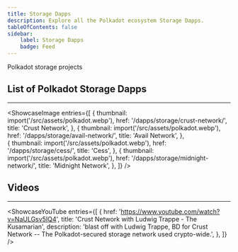 ```yaml
---
title: Storage Dapps 
description: Explore all the Polkadot ecosystem Storage Dapps.
tableOfContents: false
sidebar: 
    label: Storage Dapps
    badge: Feed
---
```





Polkadot storage projects

## List of Polkadot Storage Dapps
----------------

<ShowcaseImage
  entries={[
        {
      thumbnail: import('/src/assets/polkadot.webp'),
      href: '/dapps/storage/crust-network/',
      title: 'Crust Network',
      },
                     {
      thumbnail: import('/src/assets/polkadot.webp'),
      href: '/dapps/storage/avail-network/',
      title: 'Avail Network',
      },  
    {
      thumbnail: import('/src/assets/polkadot.webp'),
      href: '/dapps/storage/cess/',
      title: 'Cess',
      },
              {
      thumbnail: import('/src/assets/polkadot.webp'),
      href: '/dapps/storage/midnight-network/',
      title: 'Midnight Network',
    },
  ]}
/>

## Videos
----------------
<ShowcaseYouTube
  entries={[
    {
      href: 'https://www.youtube.com/watch?v=NaULGsv5IQ4',
      title: 'Crust Network with Ludwig Trappe - The Kusamarian',
      description: 'blast off with Ludwig Trappe, BD for Crust Network -- The Polkadot-secured storage network used crypto-wide.',
    },
  ]}
/>